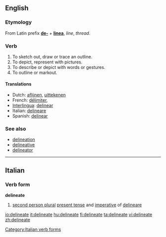 ==English==

===Etymology===
From Latin prefix '''[[de-]]''' + '''[[linea]]''', ''line'', ''thread''.

===Verb===
{{en-verb|delineat|ing}}
# To sketch out, draw or trace an outline. 
# To depict, represent with pictures. 
# To describe or depict with words or gestures.
# To outline or markout.

====Translations====
*Dutch: [[aflijnen]], [[uittekenen]]
*French: [[délimiter]],
*[[Interlingua]]: [[delinear]]
*Italian: [[delineare]]
*Spanish: [[delinear]]

===See also===
*[[delineation]]
*[[delineative]]
*[[delineator]]

----

==Italian==

===Verb form===
'''delineate'''

# [[second person plural]] [[present tense]] and [[imperative]] of [[delineare]]

[[Category:Italian verb forms]]

[[io:delineate]]
[[it:delineate]]
[[hu:delineate]]
[[fi:delineate]]
[[ta:delineate]]
[[vi:delineate]]
[[zh:delineate]]